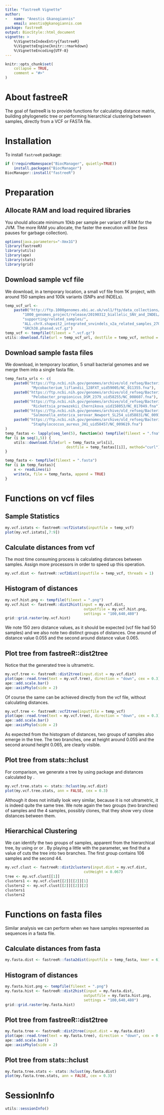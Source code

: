 ```yaml
---
title: "fastreeR Vignette"
author: 
-   name: "Anestis Gkanogiannis"
    email: anestis@gkanogiannis.com
package: fastreeR
output: BiocStyle::html_document
vignette: >
    %\VignetteIndexEntry{fastreeR}
    %\VignetteEngine{knitr::rmarkdown}
    %\VignetteEncoding{UTF-8}
---
```


```r
knitr::opts_chunk$set(
    collapse = TRUE,
    comment = "#>"
)
```

# About fastreeR

The goal of fastreeR is to provide functions for calculating distance matrix,
building phylogenetic tree or performing hierarchical clustering 
between samples, directly from a VCF or FASTA file.

# Installation

To install `fastreeR` package:
```r
if (!requireNamespace("BiocManager", quietly=TRUE))
    install.packages("BiocManager")
BiocManager::install("fastreeR")
```

# Preparation

## Allocate RAM and load required libraries
You should allocate minimum 10kb per sample per variant of RAM for the JVM.
The more RAM you allocate, the faster the execution will be (less pauses 
for garbage collection).
```r
options(java.parameters="-Xmx1G")
library(fastreeR)
library(utils)
library(ape)
library(stats)
library(grid)
```

## Download sample vcf file
We download, in a temporary location, a small vcf file 
from 1K project, with around 150 samples and 100k variants (SNPs and INDELs).
```r
temp_vcf_url <-
    paste0("http://ftp.1000genomes.ebi.ac.uk/vol1/ftp/data_collections/",
        "1000_genomes_project/release/20190312_biallelic_SNV_and_INDEL/",
        "supporting/related_samples/",
        "ALL.chrX.shapeit2_integrated_snvindels_v2a_related_samples_27022019.",
        "GRCh38.phased.vcf.gz")
temp_vcf <- tempfile(fileext = ".vcf.gz")
utils::download.file(url = temp_vcf_url, destfile = temp_vcf, method = "curl")
```

## Download sample fasta files
We download, in temporary location, 5 small bacterial genomes
and we merge them into a single fasta file.
```r
temp_fasta_urls <- c(
    paste0("https://ftp.ncbi.nih.gov/genomes/archive/old_refseq/Bacteria/",
            "Mycobacterium_liflandii_128FXT_uid59005/NC_011355.fna"),
    paste0("https://ftp.ncbi.nih.gov/genomes/archive/old_refseq/Bacteria/",
            "Pelobacter_propionicus_DSM_2379_uid58255/NC_008607.fna"),
    paste0("https://ftp.ncbi.nih.gov/genomes/archive/old_refseq/Bacteria/",
            "Rickettsia_prowazekii_Chernikova_uid158053/NC_017049.fna"),
    paste0("https://ftp.ncbi.nih.gov/genomes/archive/old_refseq/Bacteria/",
            "Salmonella_enterica_serovar_Newport_SL254_uid58831/NC_009140.fna"),
    paste0("https://ftp.ncbi.nih.gov/genomes/archive/old_refseq/Bacteria/",
            "Staphylococcus_aureus_JH1_uid58457/NC_009619.fna")
)
temp_fastas <- lapply(seq_len(5), function(x) tempfile(fileext = ".fna"))
for (i in seq(1,5)) {
    utils::download.file(url = temp_fasta_urls[i], 
                            destfile = temp_fastas[[i]], method="curl")    
}

temp_fasta <- tempfile(fileext = ".fasta")
for (i in temp_fastas){
    x <- readLines(i)
    write(x, file = temp_fasta, append = TRUE)
}
```

# Functions on vcf files

## Sample Statistics
```r
my.vcf.istats <- fastreeR::vcf2istats(inputfile = temp_vcf)
plot(my.vcf.istats[,7:9])
```

## Calculate distances from vcf
The most time consuming process is calculating distances between samples.
Assign more processors in order to speed up this operation.
```r
my.vcf.dist <- fastreeR::vcf2dist(inputfile = temp_vcf, threads = 1)
```

## Histogram of distances
```r
my.vcf.hist.png <- tempfile(fileext = ".png")
my.vcf.hist <- fastreeR::dist2hist(input = my.vcf.dist, 
                                    outputfile = my.vcf.hist.png,
                                    settings = "100,640,480")
grid::grid.raster(my.vcf.hist)
```
We note 150 zero distance values, as it should be expected (vcf file had 50 
samples) and we also note two distinct groups of distances. One around of 
distance value 0.055 and the second around distance value 0.065.

## Plot tree from fastreeR::dist2tree
Notice that the generated tree is ultrametric.
```r
my.vcf.tree <- fastreeR::dist2tree(input.dist = my.vcf.dist)
plot(ape::read.tree(text = my.vcf.tree), direction = "down", cex = 0.3)
ape::add.scale.bar()
ape::axisPhylo(side = 2)
```

Of course the same can be achieved directly from the vcf file, 
without calculating distances.
```r
my.vcf.tree <- fastreeR::vcf2tree(inputfile = temp_vcf)
plot(ape::read.tree(text = my.vcf.tree), direction = "down", cex = 0.3)
ape::add.scale.bar()
ape::axisPhylo(side = 2)
```
As expected from the histogram of distances, two groups of samples also 
emerge in the tree. The two branches, one at height around 0.055 and the second 
around height 0.065, are clearly visible.

## Plot tree from stats::hclust
For comparison, we generate a tree by using \code{stats} package and distances
calculated by \code{fastreeR}.
```r
my.vcf.tree.stats <- stats::hclust(my.vcf.dist)
plot(my.vcf.tree.stats, ann = FALSE, cex = 0.3)
```
Although it does not initially look very similar, because it is not ultrametric,
it is indeed quite the same tree. We note again the two groups (two branches) 
of samples and the 4 samples, possibly clones, that they show very close 
distances between them.
 
## Hierarchical Clustering
We can identify the two groups of samples, apparent from the hierarchical tree,
by using \code{\link[fastreeR]{dist2clusters}} 
or \code{\link[fastreeR]{vcf2clusters}} 
or \code{\link[fastreeR]{tree2clusters}}.
By playing a little with the \code{cutHeight} parameter, we find that a
value of \code{cutHeight=0.067} cuts the tree into two branches.
The first group contains 106 samples and the second 44.
```r
my.vcf.clust <- fastreeR::dist2clusters(input.dist = my.vcf.dist, 
                                    cutHeight = 0.067)
tree <- my.vcf.clust[[1]]
clusters1 <- my.vcf.clust[[2]][[2]][1]
clusters2 <- my.vcf.clust[[2]][[2]][2]
clusters1
clusters2
```

# Functions on fasta files

Similar analysis we can perform when we have samples represented as 
sequences in a fasta file.

## Calculate distances from fasta
```r
my.fasta.dist <- fastreeR::fasta2dist(inputfile = temp_fasta, kmer = 6)
```

## Histogram of distances
```r
my.fasta.hist.png <- tempfile(fileext = ".png")
my.fasta.hist <- fastreeR::dist2hist(input = my.fasta.dist, 
                                    outputfile = my.fasta.hist.png,
                                    settings = "100,640,480")
grid::grid.raster(my.fasta.hist)
```

## Plot tree from fastreeR::dist2tree
```r
my.fasta.tree <- fastreeR::dist2tree(input.dist = my.fasta.dist)
plot(ape::read.tree(text = my.fasta.tree), direction = "down", cex = 0.3)
ape::add.scale.bar()
ape::axisPhylo(side = 2)
```

## Plot tree from stats::hclust
```r
my.fasta.tree.stats <- stats::hclust(my.fasta.dist)
plot(my.fasta.tree.stats, ann = FALSE, cex = 0.3)
```

# SessionInfo
```r
utils::sessionInfo()
```
